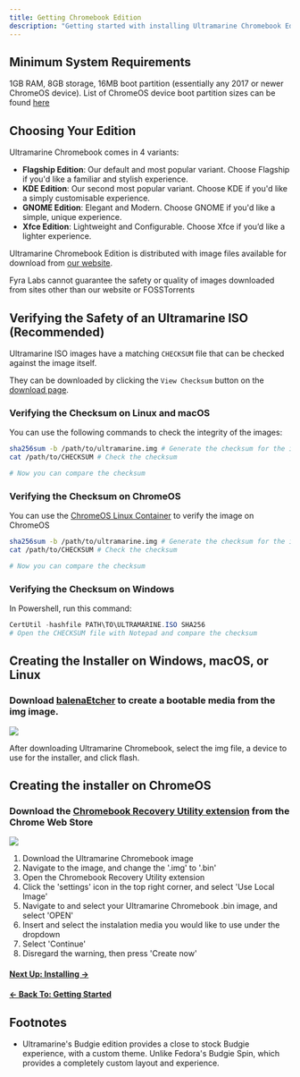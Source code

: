 ```yaml
---
title: Getting Chromebook Edition
description: "Getting started with installing Ultramarine Chromebook Edition"
---
```



## Minimum System Requirements

1GB RAM, 8GB storage, 16MB boot partition (essentially any 2017 or newer ChromeOS device). List of ChromeOS device boot partition sizes can be found [here](https://raw.githubusercontent.com/alpernebbi/depthcharge-tools/master/depthcharge_tools/boards.ini)

## Choosing Your Edition

Ultramarine Chromebook comes in 4 variants:

- **Flagship Edition**: Our default and most popular variant. Choose Flagship if you'd like a familiar and stylish experience.
- **KDE Edition**: Our second most popular variant. Choose KDE if you'd like a simply customisable experience.
- **GNOME Edition**: Elegant and Modern. Choose GNOME if you'd like a simple, unique experience.
- **Xfce Edition**: Lightweight and Configurable. Choose Xfce if you’d like a lighter experience.

Ultramarine Chromebook Edition is distributed with image files available for download from [our website](https://ultramarine-linux.org/download/chromebook).

<Alert type="warning">
  Fyra Labs cannot guarantee the safety or quality of images downloaded from
  sites other than our website or FOSSTorrents
</Alert>

## Verifying the Safety of an Ultramarine ISO (Recommended)

Ultramarine ISO images have a matching `CHECKSUM` file that can be checked against the image itself.

They can be downloaded by clicking the `View Checksum` button on the [download page](https://ultramarine-linux.org/download/chromebook).

### Verifying the Checksum on Linux and macOS

You can use the following commands to check the integrity of the images:

```bash
sha256sum -b /path/to/ultramarine.img # Generate the checksum for the image
cat /path/to/CHECKSUM # Check the checksum

# Now you can compare the checksum
```

### Verifying the Checksum on ChromeOS

You can use the [ChromeOS Linux Container](https://chromeos.dev/en/linux) to verify the image on ChromeOS

```bash
sha256sum -b /path/to/ultramarine.img # Generate the checksum for the image
cat /path/to/CHECKSUM # Check the checksum

# Now you can compare the checksum
```

### Verifying the Checksum on Windows

In Powershell, run this command:

```powershell
CertUtil -hashfile PATH\TO\ULTRAMARINE.ISO SHA256
# Open the CHECKSUM file with Notepad and compare the checksum
```

## Creating the Installer on Windows, macOS, or Linux

### Download [balenaEtcher](https://www.balena.io/etcher/) to create a bootable media from the img image.

![](/assets/balenaetcher.png)

After downloading Ultramarine Chromebook, select the img file, a device to use for the installer, and click flash.

## Creating the installer on ChromeOS

### Download the [Chromebook Recovery Utility extension](https://chromewebstore.google.com/detail/chromebook-recovery-utili/pocpnlppkickgojjlmhdmidojbmbodfm) from the Chrome Web Store

![](/assets/Chromebook-Recovery-Utility.png)

1. Download the Ultramarine Chromebook image
2. Navigate to the image, and change the '.img' to '.bin'
3. Open the Chromebook Recovery Utility extension
4. Click the 'settings' icon in the top right corner, and select 'Use Local Image'
5. Navigate to and select your Ultramarine Chromebook .bin image, and select 'OPEN'
6. Insert and select the instalation media you would like to use under the dropdown
7. Select 'Continue'
8. Disregard the warning, then press 'Create now'

#### [Next Up: Installing →](installing)

#### [← Back To: Getting Started](chromebook)

## Footnotes

- Ultramarine's Budgie edition provides a close to stock Budgie experience, with a custom theme. Unlike Fedora's Budgie Spin, which provides a completely custom layout and experience.
